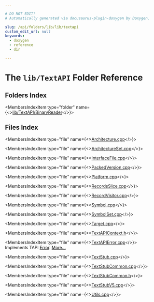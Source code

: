 ```yaml
---

# DO NOT EDIT!
# Automatically generated via docusaurus-plugin-doxygen by Doxygen.

slug: /api/folders/lib/lib/textapi
custom_edit_url: null
keywords:
  - doxygen
  - reference
  - dir

---
```





# The `lib/TextAPI` Folder Reference

<DoxygenPage pluginConfig={pluginConfig}>



## Folders Index

<MembersIndex>

<MembersIndexItem
  type="folder"
  name={<><a href="/docs/api/folders/lib/lib/textapi/lib/textapi/binaryreader">lib/TextAPI/BinaryReader</a></>}>
</MembersIndexItem>

</MembersIndex>

## Files Index

<MembersIndex>

<MembersIndexItem
  type="file"
  name={<><a href="/docs/api/files/lib/lib/textapi/architecture-cpp">Architecture.cpp</a></>}>
</MembersIndexItem>

<MembersIndexItem
  type="file"
  name={<><a href="/docs/api/files/lib/lib/textapi/architectureset-cpp">ArchitectureSet.cpp</a></>}>
</MembersIndexItem>

<MembersIndexItem
  type="file"
  name={<><a href="/docs/api/files/lib/lib/textapi/interfacefile-cpp">InterfaceFile.cpp</a></>}>
</MembersIndexItem>

<MembersIndexItem
  type="file"
  name={<><a href="/docs/api/files/lib/lib/textapi/packedversion-cpp">PackedVersion.cpp</a></>}>
</MembersIndexItem>

<MembersIndexItem
  type="file"
  name={<><a href="/docs/api/files/lib/lib/textapi/platform-cpp">Platform.cpp</a></>}>
</MembersIndexItem>

<MembersIndexItem
  type="file"
  name={<><a href="/docs/api/files/lib/lib/textapi/recordsslice-cpp">RecordsSlice.cpp</a></>}>
</MembersIndexItem>

<MembersIndexItem
  type="file"
  name={<><a href="/docs/api/files/lib/lib/textapi/recordvisitor-cpp">RecordVisitor.cpp</a></>}>
</MembersIndexItem>

<MembersIndexItem
  type="file"
  name={<><a href="/docs/api/files/lib/lib/textapi/symbol-cpp">Symbol.cpp</a></>}>
</MembersIndexItem>

<MembersIndexItem
  type="file"
  name={<><a href="/docs/api/files/lib/lib/textapi/symbolset-cpp">SymbolSet.cpp</a></>}>
</MembersIndexItem>

<MembersIndexItem
  type="file"
  name={<><a href="/docs/api/files/lib/lib/textapi/target-cpp">Target.cpp</a></>}>
</MembersIndexItem>

<MembersIndexItem
  type="file"
  name={<><a href="/docs/api/files/lib/lib/textapi/textapicontext-h">TextAPIContext.h</a></>}>
</MembersIndexItem>

<MembersIndexItem
  type="file"
  name={<><a href="/docs/api/files/lib/lib/textapi/textapierror-cpp">TextAPIError.cpp</a></>}>
Implements TAPI <a href="/docs/api/classes/llvm/error">Error</a>. <a href="/docs/api/files/lib/lib/textapi/textapierror-cpp/#details">More...</a>
</MembersIndexItem>

<MembersIndexItem
  type="file"
  name={<><a href="/docs/api/files/lib/lib/textapi/textstub-cpp">TextStub.cpp</a></>}>
</MembersIndexItem>

<MembersIndexItem
  type="file"
  name={<><a href="/docs/api/files/lib/lib/textapi/textstubcommon-cpp">TextStubCommon.cpp</a></>}>
</MembersIndexItem>

<MembersIndexItem
  type="file"
  name={<><a href="/docs/api/files/lib/lib/textapi/textstubcommon-h">TextStubCommon.h</a></>}>
</MembersIndexItem>

<MembersIndexItem
  type="file"
  name={<><a href="/docs/api/files/lib/lib/textapi/textstubv5-cpp">TextStubV5.cpp</a></>}>
</MembersIndexItem>

<MembersIndexItem
  type="file"
  name={<><a href="/docs/api/files/lib/lib/textapi/utils-cpp">Utils.cpp</a></>}>
</MembersIndexItem>

</MembersIndex>


</DoxygenPage>
